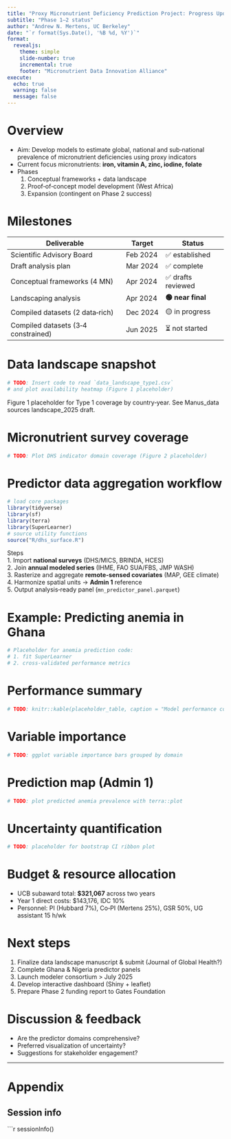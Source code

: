```yaml
---
title: "Proxy Micronutrient Deficiency Prediction Project: Progress Update"
subtitle: "Phase 1–2 status"
author: "Andrew N. Mertens, UC Berkeley"
date: "`r format(Sys.Date(), '%B %d, %Y')`"
format:
  revealjs:
    theme: simple
    slide-number: true
    incremental: true
    footer: "Micronutrient Data Innovation Alliance"
execute:
  echo: true
  warning: false
  message: false
---
```


# Overview

- Aim: Develop models to estimate global, national and sub‑national prevalence of micronutrient deficiencies using proxy indicators  
- Current focus micronutrients: **iron, vitamin A, zinc, iodine, folate**  
- Phases  
  1. Conceptual frameworks + data landscape  
  2. Proof‑of‑concept model development (West Africa)  
  3. Expansion (contingent on Phase 2 success)

# Milestones

| Deliverable | Target | Status |
|-------------|--------|--------|
| Scientific Advisory Board | Feb 2024 | ✅ established |
| Draft analysis plan | Mar 2024 | ✅ complete |
| Conceptual frameworks (4 MN) | Apr 2024 | ✅ drafts reviewed |
| Landscaping analysis | Apr 2024 | **🟢 near final** |
| Compiled datasets (2 data‑rich) | Dec 2024 | 🟡 in progress |
| Compiled datasets (3‑4 constrained) | Jun 2025 | ⏳ not started |

# Data landscape snapshot

```r
# TODO: Insert code to read `data_landscape_type1.csv`
# and plot availability heatmap (Figure 1 placeholder)
```

<aside class="notes">
Figure 1 placeholder for Type 1 coverage by country‑year. See Manus_data sources landscape_2025 draft.
</aside>

# Micronutrient survey coverage

```r
# TODO: Plot DHS indicator domain coverage (Figure 2 placeholder)
```

# Predictor data aggregation workflow

```r
# load core packages
library(tidyverse)
library(sf)
library(terra)
library(SuperLearner)
# source utility functions
source("R/dhs_surface.R")
```

<div class="fragment">
Steps  
1. Import **national surveys** (DHS/MICS, BRINDA, HCES)  
2. Join **annual modeled series** (IHME, FAO SUA/FBS, JMP WASH)  
3. Rasterize and aggregate **remote‑sensed covariates** (MAP, GEE climate)  
4. Harmonize spatial units → **Admin 1** reference  
5. Output analysis‑ready panel (`mn_predictor_panel.parquet`)
</div>

# Example: Predicting anemia in Ghana

```r
# Placeholder for anemia prediction code:
# 1. fit SuperLearner
# 2. cross-validated performance metrics
```

# Performance summary

```r
# TODO: knitr::kable(placeholder_table, caption = "Model performance comparison")
```

# Variable importance

```r
# TODO: ggplot variable importance bars grouped by domain
```

# Prediction map (Admin 1)

```r
# TODO: plot predicted anemia prevalence with terra::plot
```

# Uncertainty quantification

```r
# TODO: placeholder for bootstrap CI ribbon plot
```

# Budget & resource allocation

- UCB subaward total: **$321,067** across two years  
- Year 1 direct costs: $143,176, IDC 10%  
- Personnel: PI (Hubbard 7%), Co‑PI (Mertens 25%), GSR 50%, UG assistant 15 h/wk

# Next steps

1. Finalize data landscape manuscript & submit (Journal of Global Health?)  
2. Complete Ghana & Nigeria predictor panels  
3. Launch modeler consortium > July 2025  
4. Develop interactive dashboard (Shiny + leaflet)  
5. Prepare Phase 2 funding report to Gates Foundation

# Discussion & feedback

- Are the predictor domains comprehensive?  
- Preferred visualization of uncertainty?  
- Suggestions for stakeholder engagement?

---

# Appendix

## Session info

```r
sessionInfo()
